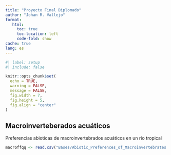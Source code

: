 ```yaml
---
title: "Proyecto Final Diplomado"
author: "Johan R. Vallejo"
format: 
   html:
     toc: true
     toc-location: left
     code-fold: show
cache: true
lang: es
---
```



```r
#| label: setup
#| include: false

knitr::opts_chunk$set(
  echo = TRUE,
  warning = FALSE,
  message = FALSE,
  fig.width = 7,
  fig.height = 5,
  fig.align = "center"
)
```

## Macroinverteberados acuáticos

Preferencias abioticas de macroinvertebrados acuáticos en un río tropical


```r
macroffqq <- read.csv("Bases/Abiotic_Preferences_of_Macroinvertebrates.csv")
```

